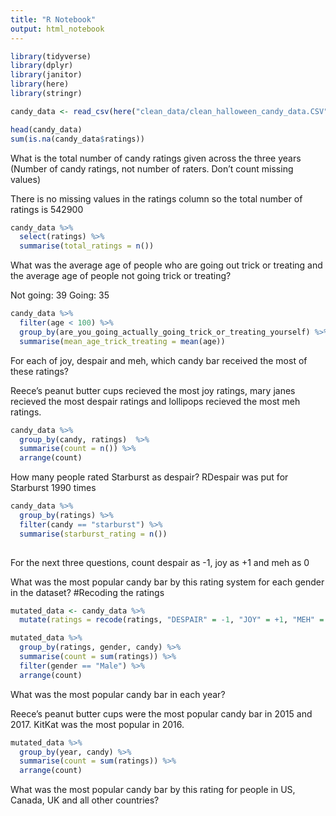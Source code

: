 ```yaml
---
title: "R Notebook"
output: html_notebook
---
```


```r
library(tidyverse) 
library(dplyr) 
library(janitor) 
library(here) 
library(stringr) 
```

```r
candy_data <- read_csv(here("clean_data/clean_halloween_candy_data.CSV"))
```

```r
head(candy_data) 
sum(is.na(candy_data$ratings))
```

What is the total number of candy ratings given across the three years 
(Number of candy ratings, not number of raters. Don’t count missing values) 

There is no missing values in the ratings column so the total number of ratings is 542900

```r
candy_data %>% 
  select(ratings) %>% 
  summarise(total_ratings = n()) 
```

What was the average age of people who are going out trick or treating and the average age of people not going trick or treating? 

Not going: 39 
Going: 35 

```r
candy_data %>% 
  filter(age < 100) %>% 
  group_by(are_you_going_actually_going_trick_or_treating_yourself) %>% 
  summarise(mean_age_trick_treating = mean(age)) 
```

For each of joy, despair and meh, which candy bar received the most of these ratings? 

Reece's peanut butter cups recieved the most joy ratings, mary janes recieved the most despair ratings and lollipops recieved the most meh ratings. 

```r
candy_data %>% 
  group_by(candy, ratings)  %>% 
  summarise(count = n()) %>% 
  arrange(count)
``` 
How many people rated Starburst as despair? 
RDespair was put for Starburst 1990 times 

```r
candy_data %>% 
  group_by(ratings) %>% 
  filter(candy == "starburst") %>% 
  summarise(starburst_rating = n())
  
```
  
For the next three questions, count despair as -1, joy as +1 and meh as 0 

What was the most popular candy bar by this rating system for each gender in the dataset? 
#Recoding the ratings 

```r
mutated_data <- candy_data %>% 
  mutate(ratings = recode(ratings, "DESPAIR" = -1, "JOY" = +1, "MEH" = 0))
```

```r
mutated_data %>% 
  group_by(ratings, gender, candy) %>% 
  summarise(count = sum(ratings)) %>% 
  filter(gender == "Male") %>% 
  arrange(count) 
```

What was the most popular candy bar in each year? 

Reece's peanut butter cups were the most popular candy bar in 2015 and 2017. KitKat was the most popular in 2016. 

```r
mutated_data %>% 
  group_by(year, candy) %>% 
  summarise(count = sum(ratings)) %>% 
  arrange(count) 
```

What was the most popular candy bar by this rating for people in US, Canada, UK and all other countries? 

```r

```

